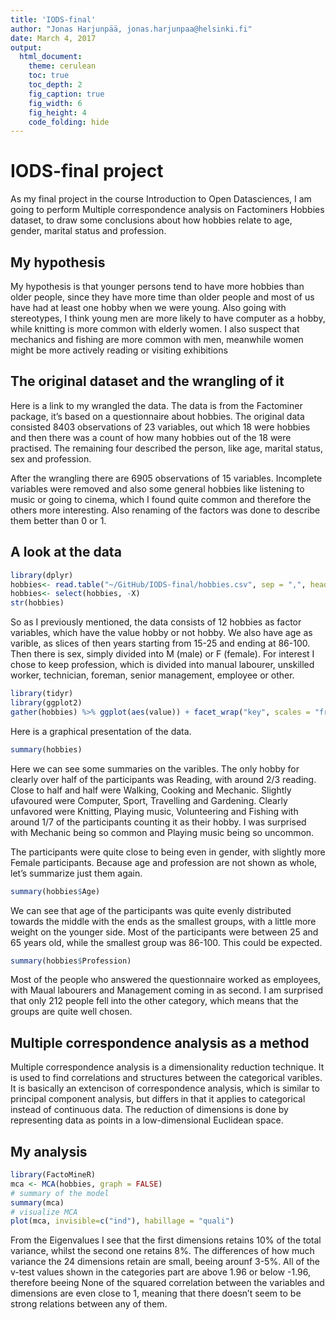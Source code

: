 ```yaml
---
title: 'IODS-final'
author: "Jonas Harjunpää, jonas.harjunpaa@helsinki.fi"
date: March 4, 2017
output:
  html_document:
    theme: cerulean
    toc: true
    toc_depth: 2
    fig_caption: true
    fig_width: 6
    fig_height: 4
    code_folding: hide
---
```


# IODS-final project

As my final project in the course Introduction to Open Datasciences, I am going to perform Multiple correspondence analysis on Factominers Hobbies dataset, to draw some conclusions about how hobbies relate to age, gender, marital status and profession. 

## My hypothesis

My hypothesis is that younger persons tend to have more hobbies than older people, since they have more time than older people and most of us have had at least one hobby when we were young. Also going with stereotypes, I think young men are more likely to have computer as a hobby, while knitting is more common with elderly women. I also suspect that mechanics and fishing are more common with men, meanwhile women might be more actively reading or visiting exhibitions

## The original dataset and the wrangling of it

Here is a link to my wrangled the data. The data is from the Factominer package, it's based on a questionnaire about hobbies. The original data consisted 8403 observations of 23 variables, out which 18 were hobbies and then there was a count of how many hobbies out of the 18 were practised. The remaining four described the person, like age, marital status, sex and profession.

After the wrangling there are 6905 observations of 15 variables. Incomplete variables were removed and also some general hobbies like listening to music or going to cinema, which I found quite common and therefore the others more interesting. Also renaming of the factors was done to describe them better than 0 or 1.

## A look at the data

```R
library(dplyr)
hobbies<- read.table("~/GitHub/IODS-final/hobbies.csv", sep = ",", header = TRUE)
hobbies<- select(hobbies, -X)
str(hobbies)
```

So as I previously mentioned, the data consists of 12 hobbies as factor variables, which have the value hobby or not hobby. We also have age as varible, as slices of then years starting from 15-25 and ending at 86-100. Then there is sex, simply divided into M (male) or F (female). For interest I chose to keep profession, which is divided into manual labourer, unskilled worker, technician, foreman, senior management, employee or other.

```R
library(tidyr) 
library(ggplot2)
gather(hobbies) %>% ggplot(aes(value)) + facet_wrap("key", scales = "free") + geom_bar() + theme(axis.text.x = element_text(angle = 45, hjust = 1, size = 5))
```

Here is a graphical presentation of the data.

```R
summary(hobbies)
```

Here we can see some summaries on the varibles. The only hobby for clearly over half of the participants was Reading, with around 2/3 reading. Close to half and half were Walking, Cooking and Mechanic. Slightly ufavoured were Computer, Sport, Travelling and Gardening. Clearly unfavored  were Knitting, Playing music, Volunteering and Fishing with around 1/7 of the participants counting it as their hobby. I was surprised with Mechanic being so common and Playing music being so uncommon.

The participants were quite close to being even in gender, with slightly more Female participants.
Because age and profession are not shown as whole, let's summarize just them again.

```R
summary(hobbies$Age)
```

We can see that age of the participants was quite evenly distributed towards the middle with the ends as the smallest groups, with a little more weight on the younger side. Most of the participants were between 25 and 65 years old, while the smallest group was 86-100. This could be expected.

```R
summary(hobbies$Profession)
```

Most of the people who answered the questionnaire worked as employees, with Maual labourers and Management coming in as second. I am surprised that only 212 people fell into the other category, which means that the groups are quite well chosen.


## Multiple correspondence analysis as a method

Multiple correspondence analysis is a dimensionality reduction technique. It is used to find correlations and structures between the categorical varibles. It is basically an extencison of correspondence analysis, which is similar to principal component analysis, but differs in that it applies to categorical instead of continuous data. The reduction of dimensions is done by representing data as points in a low-dimensional Euclidean space.

## My analysis

```R
library(FactoMineR)
mca <- MCA(hobbies, graph = FALSE)
# summary of the model
summary(mca)
# visualize MCA
plot(mca, invisible=c("ind"), habillage = "quali")
```

From the Eigenvalues I see that the first dimensions retains 10% of the total variance, whilst the second one retains 8%. The differences of how much variance the 24 dimensions retain are small, beeing arounf 3-5%.
All of the v-test values shown in the categories part are above 1.96 or below -1.96, therefore beeing 
None of the squared correlation between the variables and dimensions are even close to 1, meaning that there doesn't seem to be strong relations between any of them.